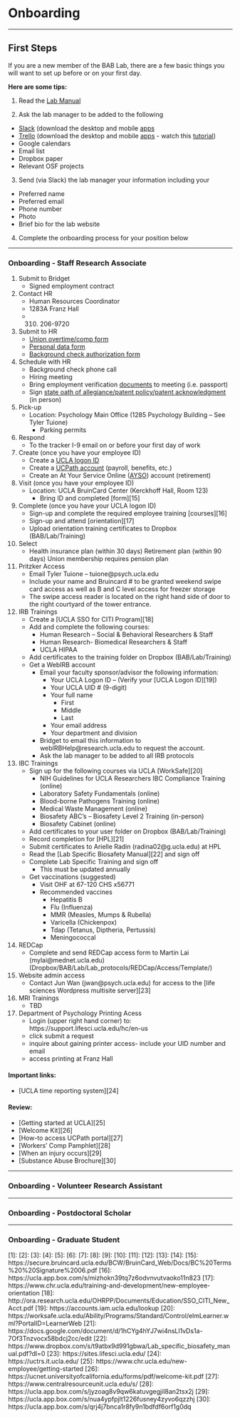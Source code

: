 # Onboarding

----------

## First Steps

If you are a new member of the BAB Lab, there are a few basic things you will want to set up before or on your first day. 

**Here are some tips:**

 1. Read the [Lab Manual](https://paper.dropbox.com/doc/BAB-Lab-Manual-AhbI86OnRmh6Lu5Osk6g6bBAg-Y1PCLFS9hIQt2CsZrDDJy#:h2=Server)

 2. Ask the lab manager to be added to the following
- [Slack](https://slack.com/) (download the desktop and mobile [apps](https://slack.com/downloads/mac)
- [Trello](https://trello.com/emilyanntowner/boards) (download the desktop and mobile [apps](https://trello.com/en-US/platforms) - watch this [tutorial](https://www.youtube.com/watch?v=_Ry-SnJygy8&feature=youtu.be))
- Google calendars
- Email list
- Dropbox paper
- Relevant OSF projects

3. Send (via Slack) the lab manager your information including your
- Preferred name
- Preferred email
- Phone number
- Photo
- Brief bio for the lab website

 4. Complete the onboarding process for your position below

----------

### Onboarding - Staff Research Associate

1. Submit to Bridget
    - Signed employment contract
2. Contact HR
    - Human Resources Coordinator
    - 1283A Franz Hall
    - (310) 206-9720
3. Submit to HR
    - [Union overtime/comp form](https://ucla.app.box.com/s/z58tkq6l13qwl0zw5gtqhdxq0cne1wcu)
    - [Personal data form](https://ucla.app.box.com/s/7jmouwl8fbp5039qq4tfmreo5r5ydmjq)
    - [Background check authorization form](https://ucla.app.box.com/s/tothrcm0zcz50hj829bkcj1idclcudzr)
4. Schedule with HR
    - Background check phone call
    - Hiring meeting
    - Bring employment verification [documents](https://ucla.app.box.com/s/iwguajwkedo2zf2lfr5ie3z5tc4vnz7m) to meeting (i.e. passport)
    - Sign [state oath of allegiance/patent policy/patent acknowledgment](https://ucnet.universityofcalifornia.edu/forms/pdf/upay-585.pdf) (in person)
5. Pick-up
    - Location: Psychology Main Office (1285 Psychology Building – See Tyler Tuione)
        - Parking permits
6. Respond
    - To the tracker I-9 email on or before your first day of work
7. Create (once you have your employee ID)
    - Create a [UCLA logon ID](https://accounts.iam.ucla.edu/#/)
    - Create a [UCPath account](https://idpproxy-ucpath.universityofcalifornia.edu/simplesaml/module.php/ucpathdiscovery/disco.php?entityID=https://ucpath.universityofcalifornia.edu&return=https://idpproxy-ucpath.universityofcalifornia.edu/simplesaml/module.php/saml/sp/discoresp.php?AuthID=_6a3d8a7c8144ccec21e8fff0206d805c7b4d0beb08%253Ahttps%253A%252F%252Fidpproxy-ucpath.universityofcalifornia.edu%252Fsimplesaml%252Fsaml2%252Fidp%252FSSOService.php%253Fspentityid%253Dhttps%25253A%25252F%25252Fucpath.universityofcalifornia.edu%25253A443%25252Fsimplesaml%25252Fmodule.php%25252Fsaml%25252Fsp%25252Fmetadata.php%25252Fdefault-sp%2526cookieTime%253D1563390873%2526RelayState%253Dhttps%25253A%25252F%25252Fucpath.universityofcalifornia.edu%25252Fsaml_login&returnIDParam=idpentityid) (payroll, benefits, etc.)
    - Create an At Your Service Online ([AYSO](https://atyourserviceonline.ucop.edu/ayso/)) account (retirement)
8. Visit (once you have your employee ID)
    - Location: UCLA BruinCard Center (Kerckhoff Hall, Room 123)
        - Bring ID and completed [form][15]
9. Complete (once you have your UCLA logon ID)
    - Sign-up and complete the required employee training [courses][16]
    - Sign-up and attend [orientation][17]
    - Upload orientation training certificates to Dropbox (BAB/Lab/Training)
10. Select
    - Health insurance plan (within 30 days)
Retirement plan (within 90 days)
Union membership requires pension plan
11. Pritzker Access
    - Email Tyler Tuione – tuione@psych.ucla.edu
    - Include your name and Bruincard # to be granted weekend swipe card access as well as B and C level access for freezer storage
    - The swipe access reader is located on the right hand side of door to the right courtyard of the tower entrance.
12. IRB Trainings
    - Create a [UCLA SSO for CITI Program][18]
    - Add and complete the following courses:
        - Human Research – Social & Behavioral Researchers & Staff
        - Human Research- Biomedical Researchers & Staff
        - UCLA HIPAA
    - Add certificates to the training folder on Dropbox (BAB/Lab/Training)
    - Get a WebIRB account
        - Email your faculty sponsor/advisor the following information:
            - Your UCLA Logon ID – (Verify your [UCLA Logon ID][19])
            - Your UCLA UID # (9-digit)
            - Your full name
                - First
                - Middle
                - Last
            - Your email address
            - Your department and division
        - Bridget to email this information to webIRBHelp@research.ucla.edu to request the account.
        - Ask the lab manager to be added to all IRB protocols
13. IBC Trainings
    - Sign up for the following courses via UCLA [WorkSafe][20]
        - NIH Guidelines for UCLA Researchers IBC Compliance Training (online)
        - Laboratory Safety Fundamentals (online)
        - Blood-borne Pathogens Training (online)
        - Medical Waste Management (online)
        - Biosafety ABC’s – Biosafety Level 2 Training (in-person)
        - Biosafety Cabinet (online)
    - Add certificates to your user folder on Dropbox (BAB/Lab/Training)
    - Record completion for [HPL][21]
    - Submit certificates to Arielle Radin (radina02@g.ucla.edu) at HPL
    - Read the [Lab Specific Biosafety Manual][22] and sign off
    - Complete Lab Specific Training and sign off
        - This must be updated annually
    - Get vaccinations (suggested)
        - Visit OHF at 67-120 CHS x56771
        - Recommended vaccines
            - Hepatitis B
            - Flu (Influenza)
            - MMR (Measles, Mumps & Rubella)
            - Varicella (Chickenpox)
            - Tdap (Tetanus, Diptheria, Pertussis)
            - Meningococcal
14. REDCap
    - Complete and send REDCap access form to Martin Lai (mylai@mednet.ucla.edu) (Dropbox/BAB/Lab/Lab_protocols/REDCap/Access/Template/)
15. Website admin access 
    - Contact Jun Wan (jwan@psych.ucla.edu) for access to the [life sciences Wordpress multisite server][23]
16. MRI Trainings
    - TBD 
17. Department of Psychology Printing Acess
    - Login (upper right hand corner) to: https://support.lifesci.ucla.edu/hc/en-us
    - click submit a request
    - inquire about gaining printer access- include your UID number and email
    - access printing at Franz Hall 

<h4>Important links:</h4>

- [UCLA time reporting system][24]

<h4>Review:</h4>

- [Getting started at UCLA][25]
- [Welcome Kit][26]
- [How-to access UCPath portal][27]
- [Workers’ Comp
Pamphlet][28]
- [When an injury occurs][29]
- [Substance Abuse Brochure][30]

<hr>

### Onboarding - Volunteer Research Assistant

<hr>

### Onboarding - Postdoctoral Scholar

<hr>

### Onboarding - Graduate Student


  [1]: 
  [2]: 
  [3]: 
  [4]: 
  [5]: 
  [6]: 
  [7]: 
  [8]: 
  [9]: 
  [10]: 
  [11]: 
  [12]: 
  [13]: 
  [14]: 
  [15]: https://secure.bruincard.ucla.edu/BCW/BruinCard_Web/Docs/BC%20Terms%20%20Signature%2006.pdf
  [16]: https://ucla.app.box.com/s/mizhokn39tq7z6odvnvutvaoko11n823
  [17]: https://www.chr.ucla.edu/training-and-development/new-employee-orientation
  [18]: http://ora.research.ucla.edu/OHRPP/Documents/Education/SSO_CITI_New_Acct.pdf
  [19]: https://accounts.iam.ucla.edu/lookup
  [20]: https://worksafe.ucla.edu/Ability/Programs/Standard/Control/elmLearner.wml?PortalID=LearnerWeb
  [21]: https://docs.google.com/document/d/1hCYg4hYJ7wi4nsLl1vDs1a-7Of3Tnzvocx58bdcj2cc/edit
  [22]: https://www.dropbox.com/s/t9atbx9d991gbwa/Lab_specific_biosafety_manual.pdf?dl=0
  [23]: https://sites.lifesci.ucla.edu/
  [24]: https://uctrs.it.ucla.edu/
  [25]: https://www.chr.ucla.edu/new-employee/getting-started
  [26]: https://ucnet.universityofcalifornia.edu/forms/pdf/welcome-kit.pdf
  [27]: https://www.centralresourceunit.ucla.edu/s/
  [28]: https://ucla.app.box.com/s/jyzoag8v9qw6katuvgegjil8an2tsx2j
  [29]: https://ucla.app.box.com/s/nua4ypfpjlt1226fusney4zyvo6qzzhj
  [30]: https://ucla.app.box.com/s/qrj4j7bnca1r8fy9n1bdfdf6orf1g0dq
